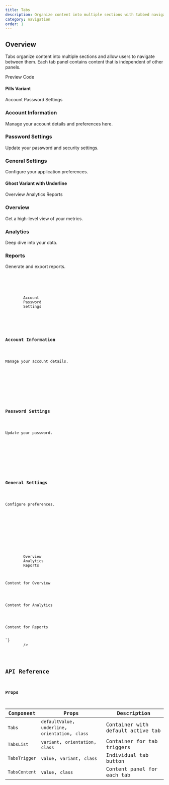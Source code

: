 ```yaml
---
title: Tabs
description: Organize content into multiple sections with tabbed navigation
category: navigation
order: 1
---
```



## Overview

Tabs organize content into multiple sections and allow users to navigate between them. Each tab panel contains content that is independent of other panels.

<Tabs defaultValue="preview" class="h-auto">
    <TabsList variant="pills" slot="list">
        <TabsTrigger value="preview" variant="pills">
            Preview
        </TabsTrigger>
        <TabsTrigger value="code" variant="pills">
            Code
        </TabsTrigger>
    </TabsList>
    <TabsContent value="preview" preview class="flex flex-col justify-center space-y-8">
            <div>
                <h4 class="text-sm font-semibold mb-3">Pills Variant</h4>
                <Tabs defaultValue="account" class="w-full">
                    <TabsList variant="pills" slot="list">
                        <TabsTrigger value="account" variant="pills">Account</TabsTrigger>
                        <TabsTrigger value="password" variant="pills">Password</TabsTrigger>
                        <TabsTrigger value="settings" variant="pills">Settings</TabsTrigger>
                    </TabsList>
                    <TabsContent value="account">
                        <div class="p-4 bg-muted/50 rounded-lg">
                            <h3 class="font-semibold mb-2">Account Information</h3>
                            <p class="text-sm">Manage your account details and preferences here.</p>
                        </div>
                    </TabsContent>
                    <TabsContent value="password">
                        <div class="p-4 bg-muted/50 rounded-lg">
                            <h3 class="font-semibold mb-2">Password Settings</h3>
                            <p class="text-sm">Update your password and security settings.</p>
                        </div>
                    </TabsContent>
                    <TabsContent value="settings">
                        <div class="p-4 bg-muted/50 rounded-lg">
                            <h3 class="font-semibold mb-2">General Settings</h3>
                            <p class="text-sm">Configure your application preferences.</p>
                        </div>
                    </TabsContent>
                </Tabs>
            </div>
            <div>
                <h4 class="text-sm font-semibold mb-3">Ghost Variant with Underline</h4>
                <Tabs defaultValue="overview" underline class="w-full">
                    <TabsList variant="ghost" slot="list">
                        <TabsTrigger value="overview" variant="ghost">Overview</TabsTrigger>
                        <TabsTrigger value="analytics" variant="ghost">Analytics</TabsTrigger>
                        <TabsTrigger value="reports" variant="ghost">Reports</TabsTrigger>
                    </TabsList>
                    <TabsContent value="overview">
                        <div class="p-4 bg-muted/50 rounded-lg">
                            <h3 class="font-semibold mb-2">Overview</h3>
                            <p class="text-sm">Get a high-level view of your metrics.</p>
                        </div>
                    </TabsContent>
                    <TabsContent value="analytics">
                        <div class="p-4 bg-muted/50 rounded-lg">
                            <h3 class="font-semibold mb-2">Analytics</h3>
                            <p class="text-sm">Deep dive into your data.</p>
                        </div>
                    </TabsContent>
                    <TabsContent value="reports">
                        <div class="p-4 bg-muted/50 rounded-lg">
                            <h3 class="font-semibold mb-2">Reports</h3>
                            <p class="text-sm">Generate and export reports.</p>
                        </div>
                    </TabsContent>
                </Tabs>
            </div>
    </TabsContent>
    <TabsContent value="code">
        <Code
            language="astro"
            code={`---

---
<!-- Pills Variant -->
<Tabs defaultValue="account">
    <TabsList variant="pills" slot="list">
        <TabsTrigger value="account" variant="pills">Account</TabsTrigger>
        <TabsTrigger value="password" variant="pills">Password</TabsTrigger>
        <TabsTrigger value="settings" variant="pills">Settings</TabsTrigger>
    </TabsList>
    <TabsContent value="account">
        <div class="p-4">
            <h3>Account Information</h3>
            <p>Manage your account details.</p>
        </div>
    </TabsContent>
    <TabsContent value="password">
        <div class="p-4">
            <h3>Password Settings</h3>
            <p>Update your password.</p>
        </div>
    </TabsContent>
    <TabsContent value="settings">
        <div class="p-4">
            <h3>General Settings</h3>
            <p>Configure preferences.</p>
        </div>
    </TabsContent>
</Tabs>

<!-- Ghost Variant with Underline -->

<Tabs defaultValue="overview" underline>
    <TabsList variant="ghost" slot="list">
        <TabsTrigger value="overview" variant="ghost">Overview</TabsTrigger>
        <TabsTrigger value="analytics" variant="ghost">Analytics</TabsTrigger>
        <TabsTrigger value="reports" variant="ghost">Reports</TabsTrigger>
    </TabsList>
    <TabsContent value="overview">
        <div class="p-4">Content for Overview</div>
    </TabsContent>
    <TabsContent value="analytics">
        <div class="p-4">Content for Analytics</div>
    </TabsContent>
    <TabsContent value="reports">
        <div class="p-4">Content for Reports</div>
    </TabsContent>
</Tabs>`}
        />
    </TabsContent>
</Tabs>

## API Reference

### Props

| Component     | Props                                               | Description                       |
| ------------- | --------------------------------------------------- | --------------------------------- |
| `Tabs`        | `defaultValue`, `underline`, `orientation`, `class` | Container with default active tab |
| `TabsList`    | `variant`, `orientation`, `class`                   | Container for tab triggers        |
| `TabsTrigger` | `value`, `variant`, `class`                         | Individual tab button             |
| `TabsContent` | `value`, `class`                                    | Content panel for each tab        |

